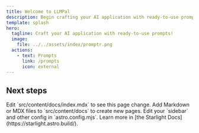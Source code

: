 ```yaml
---
title: Welcome to LLMPal
description: Begin crafting your AI application with ready-to-use prompts.
template: splash
hero:
  tagline: Craft your AI application with ready-to-use prompts!
  image:
    file: ../../assets/index/promptr.png
  actions:
    - text: Prompts
      link: /prompts
      icon: external
---
```



## Next steps

<CardGrid stagger>
	<Card title="Update content" icon="pencil">
		Edit `src/content/docs/index.mdx` to see this page change.
	</Card>
	<Card title="Add new content" icon="add-document">
		Add Markdown or MDX files to `src/content/docs` to create new pages.
	</Card>
	<Card title="Configure your site" icon="setting">
		Edit your `sidebar` and other config in `astro.config.mjs`.
	</Card>
	<Card title="Read the docs" icon="open-book">
		Learn more in [the Starlight Docs](https://starlight.astro.build/).
	</Card>
</CardGrid>

